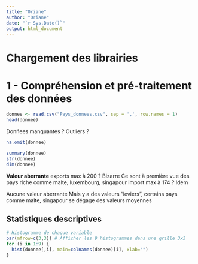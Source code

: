 ```yaml
---
title: "Oriane"
author: "Oriane"
date: "`r Sys.Date()`"
output: html_document
---
```


# Chargement des librairies


# 1 - Compréhension et pré-traitement des données

```r
donnee <- read.csv("Pays_donnees.csv", sep = ',', row.names = 1)
head(donnee)
```
Donńees manquantes ? Outliers ?

```r
na.omit(donnee)
```

```r
summary(donnee)
str(donnee)
dim(donnee)
```
**Valeur aberrante**
exports max à 200 ? Bizarre 
Ce sont à première vue des pays riche comme malte, luxembourg, singapour
import max à 174 ? Idem

Aucune valeur aberrante 
Mais y a des valeurs "leviers", certains pays comme malte, singapour se dégage des valeurs moyennes 

## Statistiques descriptives 

```r
# Histogramme de chaque variable
par(mfrow=c(3,3)) # Afficher les 9 histogrammes dans une grille 3x3
for (i in 1:9) {
  hist(donnee[,i], main=colnames(donnee)[i], xlab="")
}

```




